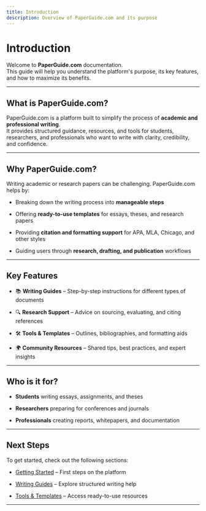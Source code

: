 ```yaml
---
title: Introduction
description: Overview of PaperGuide.com and its purpose
---
```

# Introduction

Welcome to **PaperGuide.com** documentation.\
This guide will help you understand the platform's purpose, its key features, and how to maximize its benefits.

---

## What is PaperGuide.com?

PaperGuide.com is a platform built to simplify the process of **academic and professional writing**.\
It provides structured guidance, resources, and tools for students, researchers, and professionals who want to write with clarity, credibility, and confidence.

---

## Why PaperGuide.com?

Writing academic or research papers can be challenging. PaperGuide.com helps by:

- Breaking down the writing process into **manageable steps**

- Offering **ready-to-use templates** for essays, theses, and research papers

- Providing **citation and formatting support** for APA, MLA, Chicago, and other styles

- Guiding users through **research, drafting, and publication** workflows

---

## Key Features

- 📚 **Writing Guides** – Step-by-step instructions for different types of documents

- 🔍 **Research Support** – Advice on sourcing, evaluating, and citing references

- 🛠️ **Tools & Templates** – Outlines, bibliographies, and formatting aids

- 🌍 **Community Resources** – Shared tips, best practices, and expert insights

---

## Who is it for?

- **Students** writing essays, assignments, and theses

- **Researchers** preparing for conferences and journals

- **Professionals** creating reports, whitepapers, and documentation

---

## Next Steps

To get started, check out the following sections:

- [Getting Started](./getting-started.mdx) – First steps on the platform

- [Writing Guides](./guides/index.mdx) – Explore structured writing help

- [Tools & Templates](./tools/index.mdx) – Access ready-to-use resources

---


